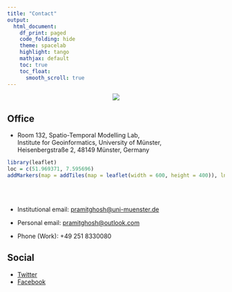 ```yaml
---
title: "Contact"
output:
  html_document:
    df_print: paged
    code_folding: hide
    theme: spacelab
    highlight: tango
    mathjax: default
    toc: true
    toc_float:
      smooth_scroll: true
---
```

<style>
.leaflet {
    margin: auto;
}
</style>

<p align = center>
![](ifgi_logo.jpg)
</p>

## Office

- Room 132, Spatio-Temporal Modelling Lab,<br>
  Institute for Geoinformatics, University of Münster,<br>
  Heisenbergstraße 2, 48149 Münster, Germany
  
```r
library(leaflet)
loc = c(51.969371, 7.595696)
addMarkers(map = addTiles(map = leaflet(width = 600, height = 400)), lng = loc[2], lat = loc[1], popup = "Institute for Geoinformatics is here!")
```
  
<br><br>


- Institutional email: [pramitghosh@uni-muenster.de](mailto:pramitghosh@uni-muenster.de)
- Personal email: [pramitghosh@outlook.com](mailto:pramitghosh@outlook.com)

- Phone (Work): +49 251 8330080

## Social

* [Twitter](https://twitter.com/pramit92)
* [Facebook](https://www.facebook.com/pramitghosh)